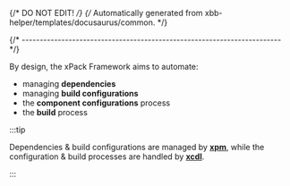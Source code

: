 {/* DO NOT EDIT! */}
{/* Automatically generated from xbb-helper/templates/docusaurus/common. */}

{/* ------------------------------------------------------------------------ */}

By design, the xPack Framework aims to automate:

- managing **dependencies**
- managing **build configurations**
- the **component configurations** process
- the **build** process

:::tip

Dependencies & build configurations are managed by
**[xpm](https://xpack.github.io/xpm/)**,
while the configuration & build processes are handled by
**[xcdl](https://xpack.github.io/xcdl/)**.

:::
